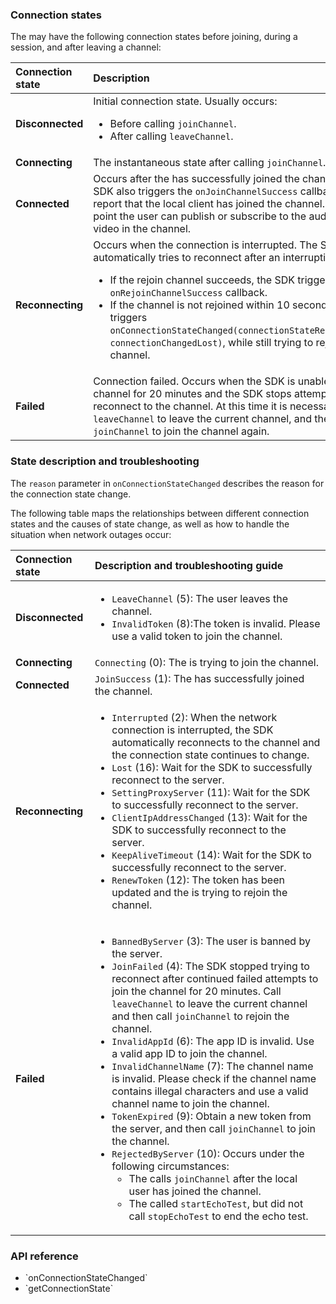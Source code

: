 <PlatformWrapper platform="electron">

### Connection states

The <Vpl k="CLIENT" /> may have the following connection states before joining, during a session, and after leaving a channel:

|Connection state |Description	|
|:-----------------|:-----------|
|**Disconnected** |Initial connection state. Usually occurs: <ul><li>Before calling `joinChannel`.</li><li>After calling `leaveChannel`.</li></ul> |
|**Connecting** |The instantaneous state after calling `joinChannel`. |
|**Connected** |Occurs after the <Vpl k="CLIENT" /> has successfully joined the channel. The SDK also triggers the `onJoinChannelSuccess` callback to report that the local client has joined the channel. At this point the user can publish or subscribe to the audio and video in the channel. |
|**Reconnecting** |Occurs when the connection is interrupted. The SDK automatically tries to reconnect after an interruption. <ul><li>If the rejoin channel succeeds, the SDK triggers the `onRejoinChannelSuccess` callback.</li><li>If the channel is not rejoined within 10 seconds, the SDK triggers `onConnectionStateChanged(connectionStateReconnecting, connectionChangedLost)`, while still trying to rejoin the channel.</li></ul> |
|**Failed** |Connection failed. Occurs when the SDK is unable to join a channel for 20 minutes and the SDK stops attempting to reconnect to the channel. At this time it is necessary to call `leaveChannel` to leave the current channel, and then call `joinChannel` to join the channel again. |

### State description and troubleshooting

The `reason` parameter in `onConnectionStateChanged` describes the reason for the connection state change.

The following table maps the relationships between different connection states and the causes of state change, as well as how to handle the situation when network outages occur:

|Connection state |Description and troubleshooting guide |
|:-----------------|:-----------|
|**Disconnected** |<ul><li>`LeaveChannel` (5): The user leaves the channel.</li><li>`InvalidToken` (8):The token is invalid. Please use a valid token to join the channel.</li></ul> |
|**Connecting** |`Connecting` (0): The <Vpl k="CLIENT" /> is trying to join the <Vg k="COMPANY" /> channel. |
|**Connected** |`JoinSuccess` (1): The <Vpl k="CLIENT" /> has successfully joined the channel. |
|**Reconnecting** |<ul><li>`Interrupted` (2): When the network connection is interrupted, the SDK automatically reconnects to the channel and the connection state continues to change.</li><li>`Lost` (16): Wait for the SDK to successfully reconnect to the server.</li><li>`SettingProxyServer` (11): Wait for the SDK to successfully reconnect to the server.</li><li>`ClientIpAddressChanged` (13): Wait for the SDK to successfully reconnect to the server.</li><li>`KeepAliveTimeout` (14): Wait for the SDK to successfully reconnect to the server.</li><li>`RenewToken` (12): The token has been updated and the <Vpl k="CLIENT" /> is trying to rejoin the channel.</li></ul> |
|**Failed** |<ul><li>`BannedByServer` (3): The user is banned by the server.</li><li>`JoinFailed` (4): The SDK stopped trying to reconnect after continued failed attempts to join the channel for 20 minutes. Call `leaveChannel` to leave the current channel and then call `joinChannel` to rejoin the channel.</li><li>`InvalidAppId` (6): The app ID is invalid. Use a valid app ID to join the channel.</li><li>`InvalidChannelName` (7): The channel name is invalid. Please check if the channel name contains illegal characters and use a valid channel name to join the channel.</li><li>`TokenExpired` (9): Obtain a new token from the <Vpl k="CLIENT" /> server, and then call `joinChannel` to join the channel.</li><li>`RejectedByServer` (10): Occurs under the following circumstances:<ul><li>The <Vpl k="CLIENT" /> calls `joinChannel` after the local user has joined the channel.</li><li>The <Vpl k="CLIENT" /> called `startEchoTest`, but did not call `stopEchoTest` to end the echo test.</li></ul></li></ul> |

### API reference

- <Link to="{{Global.API_REF_ELECTRON_ROOT}}/callback_irtcengineeventhandler_onconnectionstatechanged.html">`onConnectionStateChanged`</Link>
- <Link to="{{Global.API_REF_ELECTRON_ROOT}}/class_irtcengine.html#api_irtcengine_getconnectionstate">`getConnectionState`</Link>

</PlatformWrapper>